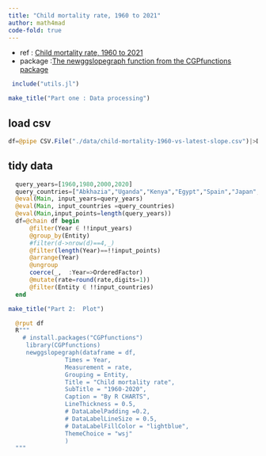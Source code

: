 ```yaml
---
title: "Child mortality rate, 1960 to 2021"
author: math4mad
code-fold: true
---
```


:::{.callout-note title="ref"}
  - ref :  [Child mortality rate, 1960 to 2021](https://ourworldindata.org/owid-grapher)
  - package :[The newggslopegraph function from the CGPfunctions package](https://r-charts.com/evolution/newggslopegraph/)
:::
```julia
 include("utils.jl")
```

```julia
make_title("Part one : Data processing")
```

## load csv 
```julia
df=@pipe CSV.File("./data/child-mortality-1960-vs-latest-slope.csv")|>DataFrame|>rename(_,"Observation value - Unit_of_measure: Deaths per 100 live births - Indicator: Under-five mortality rate - Sex: Both sexes - Wealth_quintile: All wealth quintiles"=>:rate)|>select(_,Not(:Code,:Continent,"Population (historical estimates)"))|>dropmissing
```

##  tidy data
```julia
  query_years=[1960,1980,2000,2020]
  query_countries=["Abkhazia","Uganda","Kenya","Egypt","Spain","Japan","France"]
  @eval(Main, input_years=query_years)
  @eval(Main, input_countries =query_countries)
  @eval(Main,input_points=length(query_years))
  df=@chain df begin
      @filter(Year ∈ !!input_years)
      @group_by(Entity)
      #filter(d->nrow(d)==4,_) 
      @filter(length(Year)==!!input_points) 
      @arrange(Year)
      @ungroup
      coerce(_,  :Year=>OrderedFactor)
      @mutate(rate=round(rate,digits=1))
      @filter(Entity ∈ !!input_countries)
  end
```

```julia
make_title("Part 2:  Plot")
```

```julia
  @rput df
  R"""
    # install.packages("CGPfunctions")
     library(CGPfunctions)
     newggslopegraph(dataframe = df,
                Times = Year,
                Measurement = rate,
                Grouping = Entity,
                Title = "Child mortality rate",
                SubTitle = "1960-2020",
                Caption = "By R CHARTS",
                LineThickness = 0.5,
                # DataLabelPadding =0.2,
                # DataLabelLineSize = 0.5,
                # DataLabelFillColor = "lightblue",
                ThemeChoice = "wsj"
                )
  """
```



